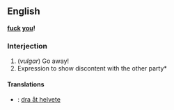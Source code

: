 ==English==
'''[[fuck]] [[you]]!'''
===Interjection===
# (''vulgar'') Go away!
# Expression to show discontent with the other party*
====Translations====
* {{sv}}: [[dra åt helvete]]
